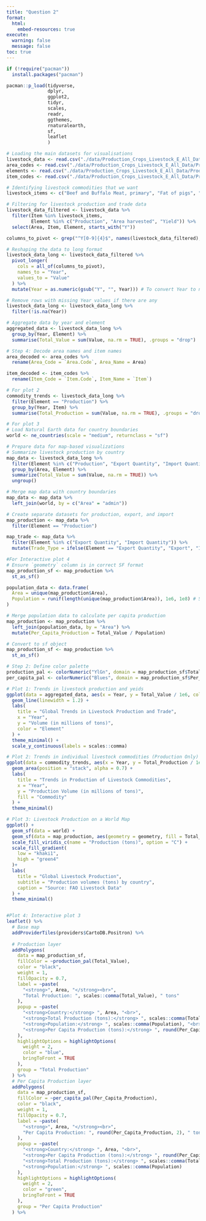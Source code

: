 ```yaml
---
title: "Question 2"
format:
  html:
    embed-resources: true
execute:
  warning: false
  message: false
toc: true
---
```


```r

if (!require("pacman")) 
  install.packages("pacman")

pacman::p_load(tidyverse,
               dplyr,
               ggplot2,
               tidyr,
               scales,
               readr,
               ggthemes,
               rnaturalearth,
               sf,
               leaflet
               )
```

```r

# Loading the main datasets for visualisations
livestock_data <- read.csv("./data/Production_Crops_Livestock_E_All_Data/Production_Crops_Livestock_E_All_Data.csv")
area_codes <- read.csv("./data/Production_Crops_Livestock_E_All_Data/Production_Crops_Livestock_E_AreaCodes.csv")
elements <- read.csv("./data/Production_Crops_Livestock_E_All_Data/Production_Crops_Livestock_E_Elements.csv")
item_codes <- read.csv("./data/Production_Crops_Livestock_E_All_Data/Production_Crops_Livestock_E_ItemCodes.csv")

```


```r

# Identifying livestock commodities that we want
livestock_items <- c("Beef and Buffalo Meat, primary", "Fat of pigs", "Meat, Poultry", "Sheep and Goat Meat", "Milk, Total")

# Filtering for livestock production and trade data
livestock_data_filtered <- livestock_data %>%
  filter(Item %in% livestock_items,
         Element %in% c("Production", "Area harvested", "Yield")) %>%
  select(Area, Item, Element, starts_with("Y"))

columns_to_pivot <- grep("^Y[0-9]{4}$", names(livestock_data_filtered), value = TRUE)

# Reshaping the data to long format
livestock_data_long <- livestock_data_filtered %>%
  pivot_longer(
    cols = all_of(columns_to_pivot),
    names_to = "Year",
    values_to = "Value"
  ) %>%
  mutate(Year = as.numeric(gsub("Y", "", Year))) # To convert Year to numeric

# Remove rows with missing Year values if there are any
livestock_data_long <- livestock_data_long %>%
  filter(!is.na(Year))

# Aggregate data by year and element
aggregated_data <- livestock_data_long %>%
  group_by(Year, Element) %>%
  summarise(Total_Value = sum(Value, na.rm = TRUE), .groups = "drop")

# Step 4: Decode area names and item names
area_decoded <- area_codes %>%
  rename(Area_Code = `Area.Code`, Area_Name = Area)

item_decoded <- item_codes %>%
  rename(Item_Code = `Item.Code`, Item_Name = `Item`)

# For plot 2
commodity_trends <- livestock_data_long %>%
  filter(Element == "Production") %>%
  group_by(Year, Item) %>%
  summarise(Total_Production = sum(Value, na.rm = TRUE), .groups = "drop")

# For plot 3
# Load Natural Earth data for country boundaries
world <- ne_countries(scale = "medium", returnclass = "sf")

# Prepare data for map-based visualizations
# Summarize livestock production by country
map_data <- livestock_data_long %>%
  filter(Element %in% c("Production", "Export Quantity", "Import Quantity")) %>%
  group_by(Area, Element) %>%
  summarize(Total_Value = sum(Value, na.rm = TRUE)) %>%
  ungroup()

# Merge map data with country boundaries
map_data <- map_data %>%
  left_join(world, by = c("Area" = "admin"))

# Create separate datasets for production, export, and import
map_production <- map_data %>%
  filter(Element == "Production")

map_trade <- map_data %>%
  filter(Element %in% c("Export Quantity", "Import Quantity")) %>%
  mutate(Trade_Type = ifelse(Element == "Export Quantity", "Export", "Import"))

#For Interactive plot 4
# Ensure `geometry` column is in correct SF format
map_production_sf <- map_production %>%
  st_as_sf()

population_data <- data.frame(
  Area = unique(map_production$Area),
  Population = runif(length(unique(map_production$Area)), 1e6, 1e8) # Simulated population
)

# Merge population data to calculate per capita production
map_production <- map_production %>%
  left_join(population_data, by = "Area") %>%
  mutate(Per_Capita_Production = Total_Value / Population)

# Convert to sf object
map_production_sf <- map_production %>%
  st_as_sf()

# Step 2: Define color palette
production_pal <- colorNumeric("YlGn", domain = map_production_sf$Total_Value)
per_capita_pal <- colorNumeric("Blues", domain = map_production_sf$Per_Capita_Production)
```

```r

# Plot 1: Trends in livestock production and yeids
ggplot(data = aggregated_data, aes(x = Year, y = Total_Value / 1e6, color = Element)) +
  geom_line(linewidth = 1.2) +
  labs(
    title = "Global Trends in Livestock Production and Trade",
    x = "Year",
    y = "Volume (in millions of tons)",
    color = "Element"
  ) +
  theme_minimal() +
  scale_y_continuous(labels = scales::comma)

# Plot 2: Trends in individual livestock commodities (Production Only)
ggplot(data = commodity_trends, aes(x = Year, y = Total_Production / 1e6, fill = Item)) +
  geom_area(position = "stack", alpha = 0.7) +
  labs(
    title = "Trends in Production of Livestock Commodities",
    x = "Year",
    y = "Production Volume (in millions of tons)",
    fill = "Commodity"
  ) +
  theme_minimal()

# Plot 3: Livestock Production on a World Map
ggplot() +
  geom_sf(data = world) +
  geom_sf(data = map_production, aes(geometry = geometry, fill = Total_Value), color = "black") +
  scale_fill_viridis_c(name = "Production (tons)", option = "C") +
  scale_fill_gradient(
    low = "khaki1", 
    high = "green4"
  )+
  labs(
    title = "Global Livestock Production",
    subtitle = "Production volumes (tons) by country",
    caption = "Source: FAO Livestock Data"
  ) +
  theme_minimal()


#Plot 4: Interactive plot 3
leaflet() %>%
  # Base map
  addProviderTiles(providers$CartoDB.Positron) %>%
  
  # Production layer
  addPolygons(
    data = map_production_sf,
    fillColor = ~production_pal(Total_Value),
    color = "black",
    weight = 1,
    fillOpacity = 0.7,
    label = ~paste(
      "<strong>", Area, "</strong><br>",
      "Total Production: ", scales::comma(Total_Value), " tons"
    ),
    popup = ~paste(
      "<strong>Country:</strong> ", Area, "<br>",
      "<strong>Total Production (tons):</strong> ", scales::comma(Total_Value), "<br>",
      "<strong>Population:</strong> ", scales::comma(Population), "<br>",
      "<strong>Per Capita Production (tons):</strong> ", round(Per_Capita_Production, 2)
    ),
    highlightOptions = highlightOptions(
      weight = 2,
      color = "blue",
      bringToFront = TRUE
    ),
    group = "Total Production"
  ) %>%
  # Per Capita Production layer
  addPolygons(
    data = map_production_sf,
    fillColor = ~per_capita_pal(Per_Capita_Production),
    color = "black",
    weight = 1,
    fillOpacity = 0.7,
    label = ~paste(
      "<strong>", Area, "</strong><br>",
      "Per Capita Production: ", round(Per_Capita_Production, 2), " tons"
    ),
    popup = ~paste(
      "<strong>Country:</strong> ", Area, "<br>",
      "<strong>Per Capita Production (tons):</strong> ", round(Per_Capita_Production, 2), "<br>",
      "<strong>Total Production (tons):</strong> ", scales::comma(Total_Value), "<br>",
      "<strong>Population:</strong> ", scales::comma(Population)
    ),
    highlightOptions = highlightOptions(
      weight = 2,
      color = "green",
      bringToFront = TRUE
    ),
    group = "Per Capita Production"
  ) %>%
```